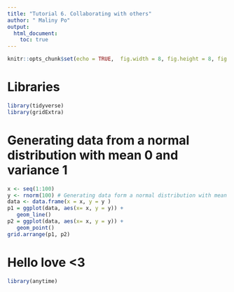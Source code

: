```yaml
---
title: "Tutorial 6. Collaborating with others"
author: " Maliny Po"
output:
  html_document:
    toc: true
---
```

```r
knitr::opts_chunk$set(echo = TRUE,  fig.width = 8, fig.height = 8, fig.alig = "center")
```

# Libraries

```r
library(tidyverse)
library(gridExtra)
```
# Generating data from a normal distribution with mean 0 and variance 1
```r
x <- seq(1:100)
y <- rnorm(100) # Generating data form a normal distribution with mean 0 and variance 1
data <- data.frame(x = x, y = y )
p1 = ggplot(data, aes(x= x, y = y)) +
   geom_line()
p2 = ggplot(data, aes(x= x, y = y)) +
   geom_point()
grid.arrange(p1, p2)
```
# Hello love <3
```r
library(anytime)
```


